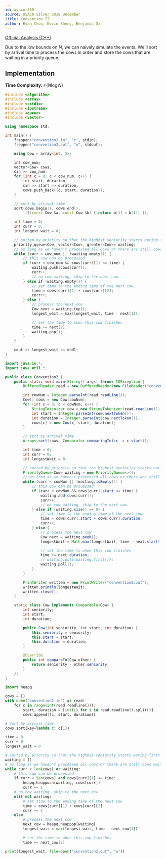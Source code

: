 ```yaml
---
id: usaco-859
source: USACO Silver 2018 December
title: Convention II
author: Ryan Chou, Kevin Sheng, Benjamin Qi
---
```


[Official Analysis (C++)](http://www.usaco.org/current/data/sol_convention2_silver_dec18.html)

Due to the low bounds on $N$, we can naively simulate the events. We'll sort by arrival time to process the cows in order and store the cows that are waiting in a priority queue.

## Implementation

**Time Complexity:** $\mathcal{O}(N \log N)$

<LanguageSection>
<CPPSection>

```cpp
#include <algorithm>
#include <array>
#include <cstdio>
#include <iostream>
#include <queue>
#include <vector>

using namespace std;

int main() {
	freopen("convention2.in", "r", stdin);
	freopen("convention2.out", "w", stdout);

	using Cow = array<int, 3>;

	int cow_num;
	vector<Cow> cows;
	cin >> cow_num;
	for (int c = 0; c < cow_num; c++) {
		int start, duration;
		cin >> start >> duration;
		cows.push_back({c, start, duration});
	}

	// sort by arrival time
	sort(cows.begin(), cows.end(),
	     [](const Cow &a, const Cow &b) { return a[1] < b[1]; });

	int time = 0;
	int curr = 0;
	int longest_wait = 0;

	// sorted by priority so that the highest seniority starts eating first
	priority_queue<Cow, vector<Cow>, greater<Cow>> waiting;
	// as long as we haven't processed all cows or there are still cows waiting
	while (curr < cow_num || !waiting.empty()) {
		// this cow can be processed.
		if (curr < cow_num && cows[curr][1] <= time) {
			waiting.push(cows[curr]);
			curr++;
			// no cow waiting, skip to the next cow.
		} else if (waiting.empty()) {
			// set time to the ending time of the next cow.
			time = cows[curr][1] + cows[curr][2];
			curr++;
		} else {
			// process the next cow
			Cow next = waiting.top();
			longest_wait = max(longest_wait, time - next[1]);

			// set the time to when this cow finishes
			time += next[2];
			waiting.pop();
		}
	}

	cout << longest_wait << endl;
}
```

</CPPSection>
<JavaSection>

```java
import java.io.*;
import java.util.*;

public class Convention2 {
	public static void main(String[] args) throws IOException {
		BufferedReader read = new BufferedReader(new FileReader("convention2.in"));

		int cowNum = Integer.parseInt(read.readLine());
		Cow[] cows = new Cow[cowNum];
		for (int c = 0; c < cowNum; c++) {
			StringTokenizer cow = new StringTokenizer(read.readLine());
			int start = Integer.parseInt(cow.nextToken());
			int duration = Integer.parseInt(cow.nextToken());
			cows[c] = new Cow(c, start, duration);
		}

		// sort by arrival time
		Arrays.sort(cows, Comparator.comparingInt(c -> c.start));

		int time = 0;
		int curr = 0;
		int longestWait = 0;

		// sorted by priority so that the highest seniority starts eating first
		PriorityQueue<Cow> waiting = new PriorityQueue<>();
		// as long as we haven't processed all cows or there are still cows waiting
		while (curr < cowNum || !waiting.isEmpty()) {
			// this cow can be processed
			if (curr < cowNum && cows[curr].start <= time) {
				waiting.add(cows[curr]);
				curr++;
				// no cow waiting, skip to the next cow.
			} else if (waiting.size() == 0) {
				// set time to the ending time of the next cow.
				time = cows[curr].start + cows[curr].duration;
				curr++;
			} else {
				// process the next cow
				Cow next = waiting.peek();
				longestWait = Math.max(longestWait, time - next.start);

				// set the time to when this cow finishes
				time += next.duration;
				// waiting.poll(waiting.first());
				waiting.poll();
			}
		}

		PrintWriter written = new PrintWriter("convention2.out");
		written.println(longestWait);
		written.close();
	}

	static class Cow implements Comparable<Cow> {
		int seniority;
		int start;
		int duration;

		public Cow(int seniority, int start, int duration) {
			this.seniority = seniority;
			this.start = start;
			this.duration = duration;
		}

		@Override
		public int compareTo(Cow other) {
			return seniority - other.seniority;
		}
	};
}
```

</JavaSection>
<PySection>

```py
import heapq

cows = []
with open("convention2.in") as read:
	for c in range(int(read.readline())):
		start, duration = [int(i) for i in read.readline().split()]
		cows.append((c, start, duration))

# sort by arrival time
cows.sort(key=lambda c: c[1])

time = 0
curr = 0
longest_wait = 0

# sorted by priority so that the highest seniority starts eating first
waiting = []
# as long as we haven't processed all cows or there are still cows waiting
while curr < len(cows) or waiting:
	# this cow can be processed
	if curr < len(cows) and cows[curr][1] <= time:
		heapq.heappush(waiting, cows[curr])
		curr += 1
	# no cow waiting, skip to the next cow
	elif not waiting:
		# set time to the ending time of the next cow
		time = cows[curr][1] + cows[curr][2]
		curr += 1
	else:
		# process the next cow
		next_cow = heapq.heappop(waiting)
		longest_wait = max(longest_wait, time - next_cow[1])

		# set the time to when this cow finishes
		time += next_cow[2]

print(longest_wait, file=open("convention2.out", "w"))
```

</PySection>
</LanguageSection>
